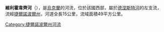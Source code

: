 {{Unreferenced|time=2017-07-23T07:03:44+00:00}}
'''維利霍韋齊河'''（{{lang-uk|Вільховець}}），是[[烏克蘭|烏克蘭]]的河流，位於該國西部，屬於[[德涅斯特河|德涅斯特河]]的左支流，流經[[捷爾諾波爾州|捷爾諾波爾州]]，河道全長15公里，流域面積49平方公里。

{{DEFAULTSORT:Вільховець (притока Дністра)}}
[[Category:捷爾諾波爾州河流|Category:捷爾諾波爾州河流]]


{{Ukraine-river-stub}}